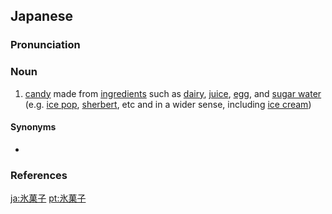 ==Japanese==
{{ja-kanjitab|こおり|か|k2=が|し|r=y}}

===Pronunciation===
{{ja-pron|こおりがし|acc=4|acc_ref=DJR}}

===Noun===
{{ja-noun|こおりがし|hhira=こほりぐわし}}

# [[candy]] made from [[ingredient]]s such as [[dairy]], [[juice]], [[egg]], and [[sugar water]] (e.g. [[ice pop]], [[sherbert]], etc and in a wider sense, including [[ice cream]])

====Synonyms====
* {{ja-r|氷菓|ひょうか}}

===References===
<references/>

[[ja:氷菓子]]
[[pt:氷菓子]]
